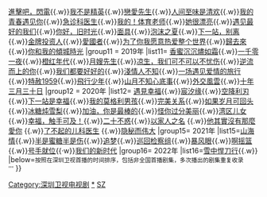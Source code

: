 {{Navbox
|name = 深圳卫视黄金剧场电视剧
|title = [[深圳卫视]]黄金剧场电视剧（2012年至今）
|state = autocollapse
|listclass = hlist
|group4 = 2012年
|list4=* [[大唐女将樊梨花]]
* [[欢乐元帅]]
* [[经营婚姻]]
* [[林师傅在首尔]]
* [[爱啊哎呀，我愿意]]
* [[老爸驾到]]
* [[北京爱情故事 (2012年电视剧)|北京爱情故事]]
* [[婆婆也是妈]]
* [[野鸽子]]
* [[AA制生活]]
* [[浮沉 (2012年电视剧)|浮沉]]
* [[金太狼的幸福生活]]
* [[活佛济公3]]
* [[岳母的幸福生活]]
* [[大男当婚]]
* [[哎呀妈妈]]
* [[媳妇的美好宣言]]
* [[后厨]]
* [[那样芬芳]]

|group5 = 2013年
|list5=* [[天真遇到现实]]
* [[隋唐演义 (2013年电视剧)|隋唐演义]]
* [[爱情自有天意]]
* [[娘要嫁人]]
* [[新编辑部故事]]
* [[等待绽放]]
* [[门第 (电视剧)|门第]]
* [[战雷]]
* [[陆贞传奇]]
* [[今夜天使降临]]
* [[兰陵王 (电视剧)|兰陵王]]
* [[小爸爸]]
* [[辣妈正传]]
* [[小两口]]
* [[王的女人 (中国电视剧)|王的女人]]
* [[一克拉梦想]]
* [[千金归来]]
* [[烽火佳人]]

|group6 = 2014年
|list6=* [[土地公土地婆]]
* [[今夜天使降临|辣妈大作战]]
* [[美丽的契约]]
* [[独生子 (电视剧)|独生子]]
* [[我的儿子是奇葩]]
* [[一仆二主 (电视剧)|一仆二主]]
* [[我爱男闺蜜]]
* [[金玉良缘]]
* [[十月围城 (电视剧)|十月围城]]
* [[爱情最美丽]]
* [[离婚律师]]
* [[幸福请你等等我]]
* [[历史转折中的邓小平]]
* [[恋爱的那点事儿]]
* [[半路父子]]
* [[我和我的他们]]
* [[衛子夫 (電視劇)|大汉贤后卫子夫]]
* [[绝爱]]
* [[一仆二主 (电视剧)|一仆二主]]
* [[幸福36计]]
* [[镖门]]

|group7 = 2015年
|list7=* [[陆小凤与花满楼]]
* [[青年医生]]
* [[封神英雄]]
* [[何以笙箫默 (电视剧)|何以笙箫默]]
* [[想明白了再结婚]]
* [[下一站婚姻]]
* [[闪亮茗天]]
* [[茗天闪亮]]
* [[虎妈猫爸]]
* [[拥抱星星的月亮]]
* [[最佳前男友]]
* [[二胎时代]]
* [[镖门]]
* [[三个奶爸]]
* [[幸福归来]]
* [[长在面包树上的女人]]
* [[淑女涩男]]

|group8 = 2016年
|list8=* [[嘿，老头！]]
* [[寂寞空庭春欲晚]]
* [[乌鸦嘴妙女郎]]
* [[爱人的谎言]]
* [[碧血书香梦]]
* [[老婆大人是80后]]
* [[致单身男女]]
* [[再见，老婆大人]]
* [[缘来幸福]]
* [[隐形的翅膀]]
* [[十五年等待候鸟]]
* [[结婚为什么]]
* [[怒火英雄]]
* [[微微一笑很倾城 (电视剧)|微微一笑很倾城]]
* [[亲爱的翻译官]]
* [[你好乔安]]
* [[恋爱真美]]
* [[追婚记]]

|group9 = 2017年 
|list9=* [[守护丽人]]
* [[淘气爷孙]]
* [[柠檬初上]]
* [[三生三世十里桃花 (电视剧)|三生三世十里桃花]]
* [[赛小花的远大前程]]
* [[云巅之上]]
* [[小情人]]
* [[漂亮的李慧珍]]
* [[鸡毛飞上天]]
* [[周末父母]]
* [[寻人大师]]
* [[职场是个技术活]]
* [[一樹桃花開]]
* [[一粒红尘]]
* [[特化师]]
* [[择天记 (电视剧)|择天记]]
|group10 = 2018年
|list10= [[逆袭之星途璀璨]]{{.w}}[[進擊吧，閃電]]{{.w}}[[我不是精英]]{{.w}}[[戀愛先生]]{{.w}}[[人间至味是清欢]]{{.w}}[[我的青春遇见你]]{{.w}}[[急诊科医生 (电视剧)|急诊科医生]]{{.w}}[[我的！体育老师]]{{.w}}[[她很漂亮 (中国电视剧)|她很漂亮]]{{.w}}[[遇见最好的我们]]{{.w}}[[你好，旧时光]]{{.w}}[[面具 (电视剧)|面具]]{{.w}}[[泡沫之夏 (中國大陸電視劇)|泡沫之夏]]{{.w}}[[下一站，别离]]{{.w}}[[金牌投资人]]{{.w}}[[爱国者 (电视剧)|愛國者]]{{.w}}[[为了你我愿意热爱整个世界]]{{.w}}[[歸去來]]{{.w}}[[你和我的傾城時光]]
|group11 = 2019年 
|list11= [[香蜜沉沉燼如霜]]{{.w}}[[一千零一夜 (電視劇)|一千零一夜]]{{.w}}[[橙红年代]]{{.w}}[[月嫂先生]]{{.w}}[[凉生，我们可不可以不忧伤]]{{.w}}[[逆流而上的你]]{{.w}}[[我们都要好好的]]{{.w}}[[淺情人不知]]{{.w}}[[一场遇见爱情的旅行]]{{.w}}[[特赦1959]]{{.w}}[[飞行少年 (中国电视剧)|飛行少年]]{{.w}}[[山月不知心底事]]{{.w}}[[外交风云 (电视剧)|外交風雲]]{{.w}}[[十年三月三十日]]
|group12 = 2020年
|list12= [[遇見幸福]]{{.w}}[[宸汐缘]]{{.w}}[[空降利刃]]{{.w}}[[下一站是幸福]]{{.w}}[[我的莫格利男孩]]{{.w}}[[完美关系]]{{.w}}[[如果岁月可回头]]{{.w}}[[冰糖炖雪梨]]{{.w}}[[加油，你是最棒的]]{{.w}}[[怪你过分美丽]]{{.w}}[[湾区儿女]]{{.w}}[[幸福，触手可及！]]{{.w}}[[二十不惑]]{{.w}}[[以家人之名]] {{.w}}[[他其實沒有那麼愛你]] {{.w}}[[了不起的儿科医生]] {{.w}}[[隐秘而伟大 (电视剧)|隐秘而伟大]]
|group15= 2021年
|list15=[[山海情]]{{.w}}[[半是蜜糖半是伤]]{{.w}}[[追梦]]{{.w}}[[巡回检察组]]{{.w}}[[暴风眼]]{{.w}}[[啊摇篮]]{{.w}}[[号手就位]]{{·w}}[[我们的新时代]]
|group16= 2022年
|list16=[[雪中悍刀行]]{{.w}}
|below=<small>按照在深圳卫视首播的时间排序，包括非全国首播剧集，多次播出的剧集重复收录<br>'''</small>
}}
[[Category:深圳卫视电视剧]]<noinclude>
[[Category:深圳卫视电视剧|*]]
[[Category:中國電視台電視劇模板|SZ]]
</noinclude>